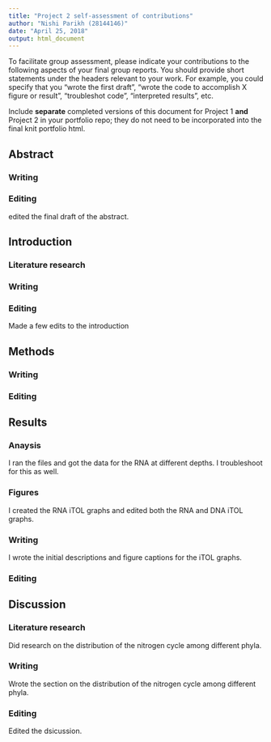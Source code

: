 ---
title: "Project 2 self-assessment of contributions"
author: "Nishi Parikh (28144146)"
date: "April 25, 2018"
output: html_document
---

To facilitate group assessment, please indicate your contributions to the following aspects of your final group reports. You should provide short statements under the headers relevant to your work. For example, you could specify that you "wrote the first draft", "wrote the code to accomplish X figure or result", "troubleshot code", "interpreted results", etc.

Include **separate** completed versions of this document for Project 1 **and** Project 2 in your portfolio repo; they do not need to be incorporated into the final knit portfolio html.


## Abstract
### Writing

### Editing

edited the final draft of the abstract. 

## Introduction
### Literature research

### Writing

### Editing

Made a few edits to the introduction 

## Methods
### Writing

### Editing


## Results
### Anaysis 

I ran the files and got the data for the RNA at different depths. I troubleshoot for this as well. 

### Figures

I created the RNA iTOL graphs and edited both the RNA and DNA iTOL graphs. 

### Writing

I wrote the initial descriptions and figure captions for the iTOL graphs. 

### Editing



## Discussion
### Literature research

Did research on the distribution of the nitrogen cycle among different phyla. 

### Writing

Wrote the section on the distribution of the nitrogen cycle among different phyla. 

### Editing

Edited the dsicussion.